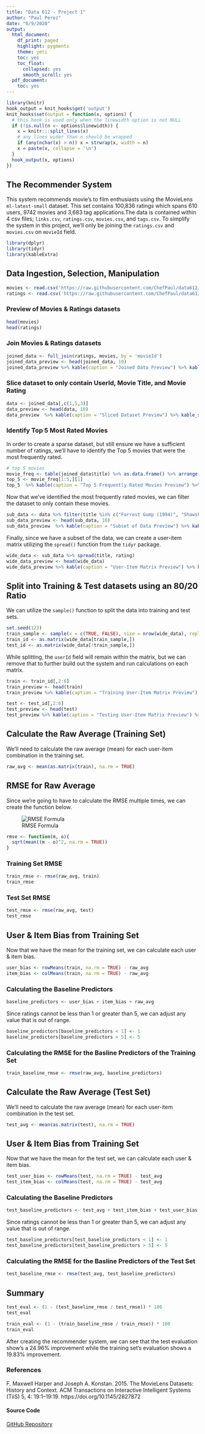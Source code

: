 ```yaml
---
title: "Data 612 - Project 1"
author: "Paul Perez"
date: "6/9/2020"
output:
  html_document:
    df_print: paged
    highlight: pygments
    theme: yeti
    toc: yes
    toc_float:
      collapsed: yes
      smooth_scroll: yes
  pdf_document:
    toc: yes
---
```


```r
library(knitr)
hook_output = knit_hooks$get('output')
knit_hooks$set(output = function(x, options) {
  # this hook is used only when the linewidth option is not NULL
  if (!is.null(n <- options$linewidth)) {
    x = knitr:::split_lines(x)
    # any lines wider than n should be wrapped
    if (any(nchar(x) > n)) x = strwrap(x, width = n)
    x = paste(x, collapse = '\n')
  }
  hook_output(x, options)
})
```

## The Recommender System
This system recommends movie's to film enthusiasts using the MovieLens `ml-latest-small` dataset. This set contains 100,836 ratings which spans 610 users, 9742 movies and 3,683 tag applications.The data is contained within 4 csv files; `links.csv`, `ratings.csv`, `movies.csv`, and `tags.csv`. To simplify the system in this project, we'll only be joining the `ratings.csv` and `movies.csv` on `movieId` field.

```r
library(dplyr)
library(tidyr)
library(kableExtra)
```
## Data Ingestion, Selection, Manipulation
```r
movies <- read.csv('https://raw.githubusercontent.com/ChefPaul/data612/master/Project%201/movies.csv')
ratings <- read.csv('https://raw.githubusercontent.com/ChefPaul/data612/master/Project%201/ratings.csv')
```
### Preview of Movies & Ratings datasets
```r
head(movies)
head(ratings)
```

### Join Movies & Ratings datasets
```r
joined_data <- full_join(ratings, movies, by = 'movieId')
joined_data_preview <- head(joined_data, 10)
joined_data_preview %>% kable(caption = "Joined Data Preview") %>% kable_styling("striped", full_width = TRUE)
```

### Slice dataset to only contain UserId, Movie Title, and Movie Rating
```r
data <- joined_data[,c(1,5,3)]
data_preview <- head(data, 10)
data_preview  %>% kable(caption = "Sliced Dataset Preview") %>% kable_styling("striped", full_width = TRUE)
```
### Identify Top 5 Most Rated Movies
In order to create a sparse dataset, but still ensure we have a sufficient number of ratings, we'll have to identify the Top 5 movies that were the most frequently rated.

```r
# top 5 movies 
movie_freq <- table(joined_data$title) %>% as.data.frame() %>% arrange(desc(Freq))
top_5 <- movie_freq[1:5,][1]
top_5  %>% kable(caption = "Top 5 Frequently Rated Movies Preview") %>% kable_styling("striped", full_width = TRUE)
```

Now that we've identified the most frequently rated movies, we can filter the dataset to only contain these movies.

```r
sub_data <- data %>% filter(title %in% c("Forrest Gump (1994)", "Shawshank Redemption, The (1994)", "Pulp Fiction (1994)", "Silence of the Lambs, The (1991)", "Matrix, The (1999)"))
sub_data_preview <- head(sub_data, 10)
sub_data_preview  %>% kable(caption = "Subset of Data Preview") %>% kable_styling("striped", full_width = TRUE)
```

Finally, since we have a subset of the data, we can create a user-item matrix utilizing the `spread()` function from the `tidyr` package.
```r
wide_data <- sub_data %>% spread(title, rating)
wide_data_preview <- head(wide_data)
wide_data_preview %>% kable(caption = "User-Item Matrix Preview") %>% kable_styling("striped", full_width = TRUE)
```

## Split into Training & Test datasets using an 80/20 Ratio
We can utilize the `sample()` function to split the data into training and test sets. 
```r
set.seed(123)
train_sample <- sample(x = c(TRUE, FALSE), size = nrow(wide_data), replace = TRUE, prob = c(0.8, 0.2))
train_id <- as.matrix(wide_data[train_sample,])
test_id <- as.matrix(wide_data[!train_sample,])
```

While splitting, the `userId` field will remain within the matrix, but we can remove that to further build out the system and run calculations on each matrix.
```r
train <- train_id[,2:6]
train_preview <- head(train)
train_preview %>% kable(caption = "Training User-Item Matrix Preview") %>% kable_styling("striped", full_width = TRUE)
```

```r
test <- test_id[,2:6]
test_preview <- head(test)
test_preview %>% kable(caption = "Testing User-Item Matrix Preview") %>% kable_styling("striped", full_width = TRUE)
```

## Calculate the Raw Average (Training Set)
We'll need to calculate the raw average (mean) for each user-item combination in the training set.

```r
raw_avg <- mean(as.matrix(train), na.rm = TRUE)
```

## RMSE for Raw Average

Since we're going to have to calculate the RMSE multiple times, we can create the function below. 

![RMSE Formula](rmse.jpg)

```r
rmse <- function(m, o){
  sqrt(mean((m - o)^2, na.rm = TRUE))
}
```

### Training Set RMSE

```r
train_rmse <- rmse(raw_avg, train)
train_rmse
```

### Test Set RMSE

```r
test_rmse <- rmse(raw_avg, test)
test_rmse
```

## User & Item Bias from Training Set
Now that we have the mean for the training set, we can calculate each user & item bias. 

```r
user_bias <- rowMeans(train, na.rm = TRUE) - raw_avg
item_bias <- colMeans(train, na.rm = TRUE) - raw_avg
```

### Calculating the Baseline Predictors
```r
baseline_predictors <- user_bias + item_bias + raw_avg
```

Since ratings cannot be less than 1 or greater than 5, we can adjust any value that is out of range.

```r
baseline_predictors[baseline_predictors < 1] <- 1
baseline_predictors[baseline_predictors > 5] <- 5
```

### Calculating the RMSE for the Basline Predictors of the Training Set

```r
train_baseline_rmse <- rmse(raw_avg, baseline_predictors)
```

## Calculate the Raw Average (Test Set)
We'll need to calculate the raw average (mean) for each user-item combination in the test set.

```r
test_avg <- mean(as.matrix(test), na.rm = TRUE)
```

## User & Item Bias from Training Set
Now that we have the mean for the test set, we can calculate each user & item bias. 

```r
test_user_bias <- rowMeans(test, na.rm = TRUE) - test_avg
test_item_bias <- colMeans(test, na.rm = TRUE) - test_avg
```

### Calculating the Baseline Predictors

```r
test_baseline_predictors <- test_avg + test_item_bias + test_user_bias
```

Since ratings cannot be less than 1 or greater than 5, we can adjust any value that is out of range.

```r
test_baseline_predictors[test_baseline_predictors < 1] <- 1
test_baseline_predictors[test_baseline_predictors > 5] <- 5
```

### Calculating the RMSE for the Basline Predictors of the Test Set

```r
test_baseline_rmse <- rmse(test_avg, test_baseline_predictors)
```


## Summary

```r
test_eval <- (1 - (test_baseline_rmse / test_rmse)) * 100
test_eval
```

```r
train_eval <- (1 - (train_baseline_rmse / train_rmse)) * 100
train_eval
```

After creating the recommender system, we can see that the test evaluation show's a 24.96% improvement while the training set's evaluation shows a 19.83% improvement.

### References
F. Maxwell Harper and Joseph A. Konstan. 2015. The MovieLens Datasets: History and Context. ACM Transactions on Interactive Intelligent Systems (TiiS) 5, 4: 19:1–19:19. https://doi.org/10.1145/2827872

#### Source Code
[GitHub Repository](https://github.com/ChefPaul/data612/tree/master/Project%201)